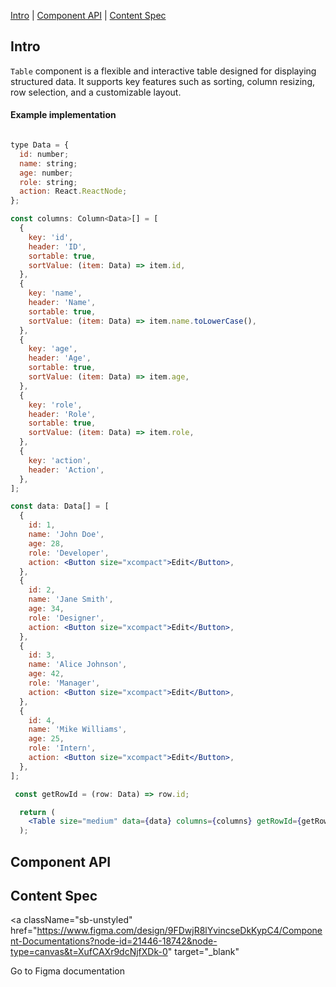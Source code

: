 

<Title>Table</Title>

[Intro](#Intro) | [Component API](#ComponentAPI) | [Content Spec](#ContentSpec)

## Intro <a id="Intro" />

`Table` component is a flexible and interactive table designed for displaying structured data. It supports key features such as sorting, column resizing, row selection, and a customizable layout. 


<Canvas of={Stories.Default} sourceState="none" />

#### Example implementation

```jsx

type Data = {
  id: number;
  name: string;
  age: number;
  role: string;
  action: React.ReactNode;
};

const columns: Column<Data>[] = [
  {
    key: 'id',
    header: 'ID',
    sortable: true,
    sortValue: (item: Data) => item.id,
  },
  {
    key: 'name',
    header: 'Name',
    sortable: true,
    sortValue: (item: Data) => item.name.toLowerCase(),
  },
  {
    key: 'age',
    header: 'Age',
    sortable: true,
    sortValue: (item: Data) => item.age,
  },
  {
    key: 'role',
    header: 'Role',
    sortable: true,
    sortValue: (item: Data) => item.role,
  },
  {
    key: 'action',
    header: 'Action',
  },
];

const data: Data[] = [
  {
    id: 1,
    name: 'John Doe',
    age: 28,
    role: 'Developer',
    action: <Button size="xcompact">Edit</Button>,
  },
  {
    id: 2,
    name: 'Jane Smith',
    age: 34,
    role: 'Designer',
    action: <Button size="xcompact">Edit</Button>,
  },
  {
    id: 3,
    name: 'Alice Johnson',
    age: 42,
    role: 'Manager',
    action: <Button size="xcompact">Edit</Button>,
  },
  {
    id: 4,
    name: 'Mike Williams',
    age: 25,
    role: 'Intern',
    action: <Button size="xcompact">Edit</Button>,
  },
];

 const getRowId = (row: Data) => row.id;

  return (
    <Table size="medium" data={data} columns={columns} getRowId={getRowId} />
  );
```

## Component API <a id="ComponentAPI" />

<ArgTypes of={Stories.Default}  />

## Content Spec <a id="ContentSpec" />

<a
  className="sb-unstyled"
  href="https://www.figma.com/design/9FDwjR8lYvincseDkKypC4/Component-Documentations?node-id=21446-18742&node-type=canvas&t=XufCAXr9dcNjfXDk-0"
  target="_blank"
>
  Go to Figma documentation
</a>
